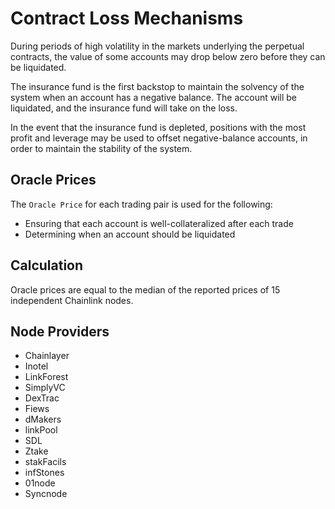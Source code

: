 # Contract Loss Mechanisms

During periods of high volatility in the markets underlying the perpetual contracts, the value of some accounts may drop below zero before they can be liquidated.

The insurance fund is the first backstop to maintain the solvency of the system when an account has a negative balance. The account will be liquidated, and the insurance fund will take on the loss.

In the event that the insurance fund is depleted, positions with the most profit and leverage may be used to offset negative-balance accounts, in order to maintain the stability of the system.

## Oracle Prices

The `Oracle Price` for each trading pair is used for the following:

* Ensuring that each account is well-collateralized after each trade
* Determining when an account should be liquidated

## Calculation

Oracle prices are equal to the median of the reported prices of 15 independent Chainlink nodes.

## Node Providers

* Chainlayer
* Inotel
* LinkForest
* SimplyVC
* DexTrac
* Fiews
* dMakers
* linkPool
* SDL
* Ztake
* stakFacils
* infStones
* 01node
* Syncnode